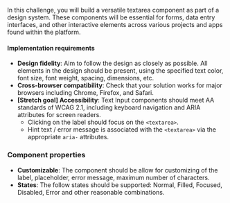 In this challenge, you will build a versatile textarea component as part of a design system. These components will be essential for forms, data entry interfaces, and other interactive elements across various projects and apps found within the platform.

#### Implementation requirements

- **Design fidelity**: Aim to follow the design as closely as possible. All elements in the design should be present, using the specified text color, font size, font weight, spacing, dimensions, etc.
- **Cross-browser compatibility**: Check that your solution works for major browsers including Chrome, Firefox, and Safari.
- **[Stretch goal] Accessibility**: Text Input components should meet AA standards of WCAG 2.1, including keyboard navigation and ARIA attributes for screen readers.
  - Clicking on the label should focus on the `<textarea>`.
  - Hint text / error message is associated with the `<textarea>` via the appropriate `aria-` attributes.

### Component properties

- **Customizable**: The component should be allow for customizing of the label, placeholder, error message, maximum number of characters.
- **States**: The follow states should be supported: Normal, Filled, Focused, Disabled, Error and other reasonable combinations.
